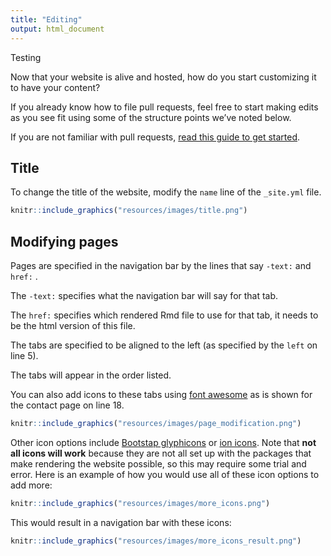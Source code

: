 ```yaml
---
title: "Editing"
output: html_document
---
```


Testing

Now that your website is alive and hosted, how do you start customizing it to have your content?

If you already know how to file pull requests, feel free to start making edits as you see fit using some of the structure points we've noted below.

If you are not familiar with pull requests, [read this guide to get started](https://www.ottrproject.org/editing_website.html). 


## Title

To change the title of the website, modify the `name` line of the `_site.yml` file.

```r
knitr::include_graphics("resources/images/title.png")
```

## Modifying pages

Pages are specified in the navigation bar by the lines that say `-text:` and `href:` .

The `-text:` specifies what the navigation bar will say for that tab.

The `href:` specifies which rendered Rmd file to use for that tab, it needs to be the html version of this file.

The tabs are specified to be aligned to the left (as specified by the `left` on line 5).

The tabs will appear in the order listed.

You can also add icons to these tabs using [font awesome](https://fontawesome.com/) as is shown for the contact page on line 18.

```r
knitr::include_graphics("resources/images/page_modification.png")
```

Other icon options include [Bootstap glyphicons](https://www.w3schools.com/bootstrap/bootstrap_ref_comp_glyphs.asp) or [ion icons](https://ionic.io/ionicons). Note that **not all icons will work** because they are not all set up with the packages that make rendering the website possible, so this may require some trial and error.  Here is an example of how you would use all of these icon options to add more:

```r
knitr::include_graphics("resources/images/more_icons.png")
```


This would result in a navigation bar with these icons:

```r
knitr::include_graphics("resources/images/more_icons_result.png")
```
